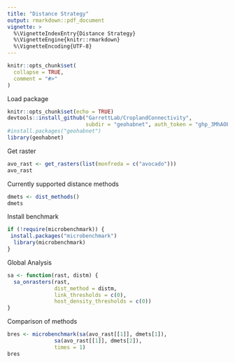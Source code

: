 ```yaml
---
title: "Distance Strategy"
output: rmarkdown::pdf_document
vignette: >
  %\VignetteIndexEntry{Distance Strategy}
  %\VignetteEngine{knitr::rmarkdown}
  %\VignetteEncoding{UTF-8}
---
```


```r
knitr::opts_chunk$set(
  collapse = TRUE,
  comment = "#>"
)
```

Load package

```r
knitr::opts_chunk$set(echo = TRUE)
devtools::install_github("GarrettLab/CroplandConnectivity",
                         subdir = "geohabnet", auth_token = "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")
#install.packages("geohabnet")
library(geohabnet)

```

Get raster

```r
avo_rast <- get_rasters(list(monfreda = c("avocado")))
avo_rast
```

Currently supported distance methods

```r
dmets <- dist_methods()
dmets
```

Install benchmark

```r
if (!require(microbenchmark)) {
 install.packages("microbenchmark")
  library(microbenchmark)
}
```

Global Analysis

```r
sa <- function(rast, distm) {
  sa_onrasters(rast,
               dist_method = distm,
               link_thresholds = c(0),
               host_density_thresholds = c(0))
}
```

Comparison of methods

```r
bres <- microbenchmark(sa(avo_rast[[1]], dmets[1]),
               sa(avo_rast[[1]], dmets[2]),
               times = 1)
bres
```
